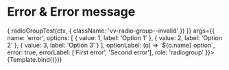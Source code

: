 


<Meta title="Components/RadioGroup/Error" component={VvRadioGroup} />

# Error & Error message

<Canvas>
	<Story
		name="Error"
		play={async (ctx) => {
			radioGroupTest(ctx, {
				className: 'vv-radio-group--invalid'
			})
		}}
		args={{
			name: 'error',
			options: [
				{ value: 1, label: 'Option 1' },
				{ value: 2, label: 'Option 2' },
				{ value: 3, label: 'Option 3' }
			],
			optionLabel: (o) => `${o.name} option`,
			error: true,
			errorLabel: ['First error', 'Second error'],
			role: 'radiogroup'
		}}>
		{Template.bind({})}
	</Story>
</Canvas>
